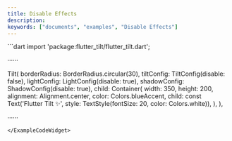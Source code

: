 ```yaml
---
title: Disable Effects
description:
keywords: ["documents", "examples", "Disable Effects"]
---
```


<ExampleCodeWidget name="DisableEffects" height={650}>
```dart
import 'package:flutter_tilt/flutter_tilt.dart';

······

Tilt(
  borderRadius: BorderRadius.circular(30),
  tiltConfig: TiltConfig(disable: false),
  lightConfig: LightConfig(disable: true),
  shadowConfig: ShadowConfig(disable: true),
  child: Container(
    width: 350,
    height: 200,
    alignment: Alignment.center,
    color: Colors.blueAccent,
    child: const Text('Flutter Tilt ✨', style: TextStyle(fontSize: 20, color: Colors.white)),
  ),
),

······
```
</ExampleCodeWidget>
